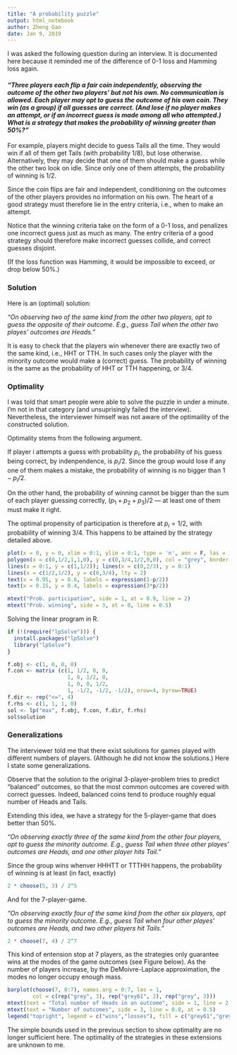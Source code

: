 ```yaml
---
title: "A probability puzzle"
output: html_notebook
author: Zheng Gao
date: Jan 9, 2019
---
```


I was asked the following question during an interview.
It is documented here because it reminded me of the difference of 0-1 loss and Hamming loss again.

#### *"Three players each flip a fair coin independently, observing the outcome of the other two players' but not his own. No communication is allowed. Each player may opt to guess the outcome of his own coin. They win (as a group) if all guesses are correct. (And lose if no player makes an attempt, or if an incorrect guess is made among all who attempted.) What is a strategy that makes the probability of winning greater than 50%?"*

For example, players might decide to guess Tails all the time.
They would win if all of them get Tails (with probability 1/8), but lose otherwise.
Alternatively, they may decide that one of them should make a guess while the other two look on idle.
Since only one of them attempts, the probability of winning is 1/2.

Since the coin flips are fair and independent, conditioning on the outcomes of the other players provides no information on his own. 
The heart of a good strategy must therefore lie in the entry criteria, i.e., when to make an attempt.

Notice that the winning criteria take on the form of a 0-1 loss, and penalizes one incorrect guess just as much as many.
The entry criteria of a good strategy should therefore make incorrect guesses collide, and correct guesses disjoint.

(If the loss function was Hamming, it would be impossible to exceed, or drop below 50%.)


### Solution
Here is an (optimal) solution:

*"On observing two of the same kind from the other two players, opt to guess the opposite of their outcome. E.g., guess Tail when the other two playes' outcomes are Heads."*

It is easy to check that the players win whenever there are exactly two of the same kind, i.e., HHT or TTH.
In such cases only the player with the minority outcome would make a (correct) guess.
The probability of winning is the same as the probability of HHT or TTH happening, or $3/4$.

### Optimality
I was told that smart people were able to solve the puzzle in under a minute.
I'm not in that category (and unsuprisingly failed the interview).
Nevertheless, the interviewer himself was not aware of the optimaility of the constructed solution.

Optimality stems from the following argument.

If player i attempts a guess with probability $p_i$, the probability of his guess being correct, by indenpendence, is $p_i/2$.
Since the group would lose if any one of them makes a mistake, the probability of winning is no bigger than $1-p_i/2$.

On the other hand, the probability of winning cannot be bigger than the sum of each player guessing correctly, $(p_1+p_2+p_3)/2$ --- at least one of them must make it right.

The optimal propensity of participation is therefore at $p_i=1/2$, with probability of winning $3/4$.
This happens to be attained by the strategy detailed above.

```r
plot(x = 0, y = 0, xlim = 0:1, ylim = 0:1, type = 'n', ann = F, las = 1)
polygon(x = c(0,1/2,1,1,0), y = c(0,3/4,1/2,0,0), col = "grey", border = NA)
lines(x = 0:1, y = c(1,1/2)); lines(x = c(0,2/3), y = 0:1)
lines(x = c(1/2,1/2), y = c(0,3/4), lty = 2)
text(x = 0.95, y = 0.6, labels = expression(1-p/2))
text(x = 0.15, y = 0.4, labels = expression(3*p/2))

mtext("Prob. participation", side = 1, at = 0.9, line = 2)
mtext("Prob. winning", side = 3, at = 0, line = 0.5)
```

Solving the linear program in R.

```r
if (!(require("lpSolve"))) {
  install.packages("lpSolve")
  library("lpSolve")
}

f.obj <- c(1, 0, 0, 0)
f.con <- matrix (c(1, 1/2, 0, 0,
                   1, 0, 1/2, 0,
                   1, 0, 0, 1/2,
                   1, -1/2, -1/2, -1/2), nrow=4, byrow=TRUE)
f.dir <- rep("<=", 4)
f.rhs <- c(1, 1, 1, 0)
sol <- lp("max", f.obj, f.con, f.dir, f.rhs)
sol$solution
```


### Generalizations
The interviewer told me that there exist solutions for games played with different numbers of players. (Although he did not know the solutions.)
Here I state some generalizations.

Observe that the solution to the original 3-player-problem tries to predict "balanced" outcomes, so that the most common outcomes are covered with correct guesses.
Indeed, balanced coins tend to produce roughly equal number of Heads and Tails.

Extending this idea, we have a strategy for the 5-player-game that does better than 50%.

*"On observing exactly three of the same kind from the other four players, opt to guess the minority outcome. E.g., guess Tail when three other playes' outcomes are Heads, and one other player hits Tail."*

Since the group wins whenver HHHTT or TTTHH happens, the probability of winning is at least (in fact, exactly)
```r
2 * choose(5, 3) / 2^5
```


And for the 7-player-game.

*"On observing exactly four of the same kind from the other six players, opt to guess the minority outcome. E.g., guess Tail when four other playes' outcomes are Heads, and two other players hit Tails."*

```r
2 * choose(7, 4) / 2^7
```


This kind of entension stop at 7 players, as the strategies only guarantee wins at the modes of the game outcomes (see Figure below).
As the number of players increase, by the DeMoivre-Laplace approximation, the modes no longer occupy enough mass.

```r
barplot(choose(7, 0:7), names.arg = 0:7, las = 1,
        col = c(rep("grey", 3), rep("grey61", 2), rep("grey", 3)))
mtext(text = "Total number of Heads in an outcome", side = 1, line = 2, at = 7)
mtext(text = "Number of outcomes", side = 3, line = 0.8, at = 0.5)
legend("topright", legend = c("wins","losses"), fill = c("grey61","grey"))
```

The simple bounds used in the previous section to show optimality are no longer sufficient here. The optimality of the strategies in these extensions are unknown to me.

